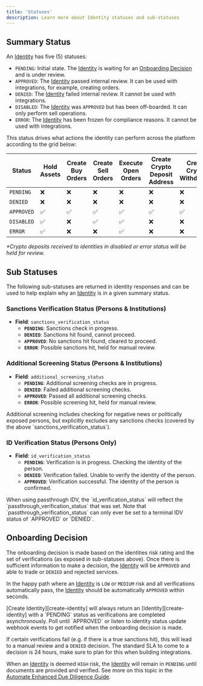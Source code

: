 ```yaml
---
title: 'Statuses'
description: Learn more about Identity statuses and sub-statuses
---
```




[create-identity]: /api-reference/identitiesCreateIdentity
[onboarding-decision]: /guides/identity/statuses#onboarding-decision
[automate-enhanced-due-diligence-guide]: /guides/identity/edd

<Description description={frontMatter.description}/>

## Summary Status
An [Identity][create-identity] has five (5) statuses:

- `PENDING`: Initial state. The [Identity][create-identity] is waiting for an [Onboarding Decision][onboarding-decision] and is under review.
- `APPROVED`: The [Identity][create-identity] passed internal review. It can be used with integrations, for example, creating orders.
- `DENIED`: The [Identity][create-identity] failed internal review. It cannot be used with integrations.
- `DISABLED`: The [Identity][create-identity] was `APPROVED` but has been off-boarded. It can only perform sell operations.
- `ERROR`: The [Identity][create-identity] has been frozen for compliance reasons. It cannot be used with integrations.

This status drives what actions the identity can perform across the platform according to the grid below: 

| Status   | Hold Assets | Create Buy Orders | Create Sell Orders | Execute Open Orders | Create Crypto Deposit Address | Create Crypto Withdrawal | Receive Crypto Deposits |
|----------|-------------|-------------------|---------------------|----------------------|-------------------------------|--------------------------|--------------------------|
| `PENDING`  | ❌          | ❌                | ❌                  | ❌                   | ❌                            | ❌                       | ❌                       |
| `DENIED`   | ❌          | ❌                | ❌                  | ❌                   | ❌                            | ❌                       | ❌                       |
| `APPROVED` | ✅          | ✅                | ✅                  | ✅                   | ✅                            | ✅                       | ✅                       |
| `DISABLED` | ✅          | ❌                | ✅                  | ✅                   | ❌                            | ❌                       | ❌*                      |
| `ERROR`    | ✅          | ❌                | ❌                  | ✅                   | ❌                            | ❌                       | ❌*                      |

_*Crypto deposits received to identities in disabled or error status will be held for review._

## Sub Statuses

The following sub-statuses are returned in identity responses and can be used to help explain why an [Identity][create-identity] is in a given summary status.

### Sanctions Verification Status (Persons & Institutions)
- **Field**: `sanctions_verification_status`
  - **`PENDING`**: Sanctions check in progress.
  - **`DENIED`**: Sanctions hit found, cannot proceed.
  - **`APPROVED`**: No sanctions hit found, cleared to proceed.
  - **`ERROR`**: Possible sanctions hit, held for manual review.

### Additional Screening Status (Persons & Institutions)
- **Field**: `additional_screening_status`
  - **`PENDING`**: Additional screening checks are in progress.
  - **`DENIED`**: Failed additional screening checks.
  - **`APPROVED`**: Passed all additional screening checks.
  - **`ERROR`**: Possible screening hit, held for manual review.

<Tip>
Additional screening includes checking for negative news or politically exposed persons, but explicitly excludes any sanctions checks (covered by the above `sanctions_verification_status`).
</Tip>

### ID Verification Status (Persons Only)
- **Field**: `id_verification_status`
  - **`PENDING`**: Verification is in progress. Checking the identity of the person.
  - **`DENIED`**: Verification failed. Unable to verify the identity of the person.
  - **`APPROVED`**: Verification successful. The identity of the person is confirmed.

<Tip>
When using passthrough IDV, the `id_verification_status` will reflect the `passthrough_verification_status` that was set. Note 
that `passthrough_verification_status` can only ever be set to a terminal IDV status of `APPROVED` or `DENIED`.
</Tip>


## Onboarding Decision
The onboarding decision is made based on the identities risk rating and the set of verifications (as exposed in sub-statuses above).
Once there is sufficient information to make a decision, the [Identity][create-identity] will be `APPROVED` and able to trade or `DENIED` and rejected services.

In the happy path where an [Identity][create-identity] is `LOW` or `MEDIUM` risk and all verifications automatically pass, the [Identity][create-identity] should be automatically `APPROVED` within seconds.

<Tip>
[Create Identity][create-identity] will always return an [Identity][create-identity] with a `PENDING` status as verifications are completed asynchronously. Poll until `APPROVED` or listen 
to identity status update webhook events to get notified when the onboarding decision is made.
</Tip>

If certain verifications fail (e.g. if there is a true sanctions hit), this will lead to a manual review and a `DENIED` decision. The standard SLA to come to a decision is 24 hours, make 
sure to plan for this when building integrations.

When an [Identity][create-identity] is deemed `HIGH` risk, the [Identity][create-identity] will remain in `PENDING` until documents are provided and verified. See more on this topic in the [Automate Enhanced Due Diligence Guide][automate-enhanced-due-diligence-guide].
